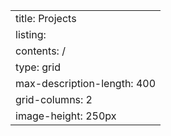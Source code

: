 ---
title: Projects
listing:
  contents: /
  type: grid
  max-description-length: 400
  grid-columns: 2
  image-height: 250px
---